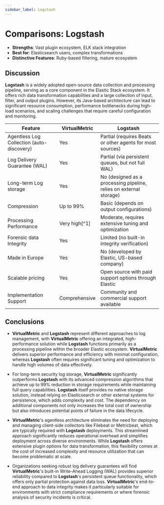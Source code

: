 ```yaml
---
sidebar_label: Logstash
---
```


# Comparisons: Logstash

- **Strengths**: Vast plugin ecosystem, ELK stack integration
- **Best for**: Elasticsearch users, complex transformations
- **Distinctive Features**: Ruby-based filtering, mature ecosystem

## Discussion

**Logstash** is a widely adopted open-source data collection and processing pipeline, serving as a core component in the Elastic Stack ecosystem. It offers rich data transformation capabilities and a large collection of input, filter, and output plugins. However, its Java-based architecture can lead to significant resource consumption, performance bottlenecks during high-load scenarios, and scaling challenges that require careful configuration and monitoring.

|Feature|VirtualMetric|Logstash|
|---|---|---|
|Agentless Log Collection (auto-discovery)|Yes|Partial (requires Beats or other agents for most sources)|
|Log Delivery Guarantee (WAL)|Yes|Partial (via persistent queues, but not full WAL)|
|Long-term Log storage|Yes|No (designed as a processing pipeline, relies on external storage)|
|Compression|Up to 99%|Basic (depends on output configurations)|
|Processing Performance|Very high[^1]|Moderate, requires extensive tuning and optimization|
|Forensic data Integrity|Yes|Limited (no built-in integrity verification)|
|Made in Europe|Yes|No (developed by Elastic, US-based company)|
|Scalable pricing|Yes|Open source with paid support options through Elastic|
|Implementation Support|Comprehensive|Community and commercial support available|

## Conclusions

* **VirtualMetric** and **Logstash** represent different approaches to log management, with **VirtualMetric** offering an integrated, high-performance solution while **Logstash** functions primarily as a processing pipeline within the broader Elastic ecosystem. **VirtualMetric** delivers superior performance and efficiency with minimal configuration, whereas **Logstash** often requires significant tuning and optimization to handle high volumes of data effectively.

* For long-term security log storage, **VirtualMetric** significantly outperforms **Logstash** with its advanced compression algorithms that achieve up to 99% reduction in storage requirements while maintaining full query capabilities. **Logstash** itself provides no native storage solution, instead relying on Elasticsearch or other external systems for persistence, which adds complexity and cost. The dependency on additional components not only increases the total cost of ownership but also introduces potential points of failure in the data lifecycle.

* **VirtualMetric**'s agentless architecture eliminates the need for deploying and managing client-side collectors like Filebeat or Metricbeat, which are typically required with **Logstash** deployments. This streamlined approach significantly reduces operational overhead and simplifies deployment across diverse environments. While **Logstash** offers extensive plugin options for data transformation, this flexibility comes at the cost of increased complexity and resource utilization that can become problematic at scale.

* Organizations seeking robust log delivery guarantees will find **VirtualMetric**'s built-in Write-Ahead Logging (WAL) provides superior reliability compared to **Logstash**'s persistent queue functionality, which offers only partial protection against data loss. **VirtualMetric**'s end-to-end approach to data integrity makes it particularly suitable for environments with strict compliance requirements or where forensic analysis of security incidents is critical.
